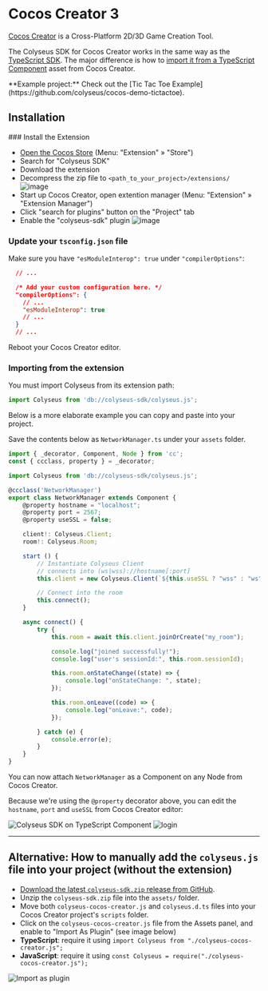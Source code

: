 
# Cocos Creator 3

[Cocos Creator](https://cocos.com/creator) is a Cross-Platform 2D/3D Game Creation Tool.

The Colyseus SDK for Cocos Creator works in the same way as the [TypeScript SDK](/getting-started/javascript/). The major difference is how to [import it from a TypeScript Component](#importing-from-the-extension) asset from Cocos Creator.

<Callout type="info">
    **Example project:** Check out the [Tic Tac Toe Example](https://github.com/colyseus/cocos-demo-tictactoe).
</Callout>

## Installation

<Steps>
### Install the Extension

- [Open the Cocos Store](https://store.cocos.com/app/en/detail/5086) (Menu: "Extension" &raquo; "Store")
- Search for "Colyseus SDK"
- Download the extension
- Decompress the zip file to `<path_to_your_project>/extensions/`
![image](https://user-images.githubusercontent.com/42052366/130320623-9b1e556b-4fe1-44a6-b0d7-1e44cc231555.png)
- Start up Cocos Creator, open extention manager (Menu: "Extension" &raquo; "Extension Manager")
- Click "search for plugins" button on the "Project" tab
- Enable the "colyseus-sdk" plugin
![image](https://user-images.githubusercontent.com/42052366/130320703-74e6ea85-e217-462a-ac77-01e933475257.png)


### Update your `tsconfig.json` file

Make sure you have `"esModuleInterop": true` under `"compilerOptions"`:

```json
  // ...

  /* Add your custom configuration here. */
  "compilerOptions": {
    // ...
    "esModuleInterop": true
    // ...
  }
  // ...
```

Reboot your Cocos Creator editor.

### Importing from the extension

You must import Colyseus from its extension path:

```typescript
import Colyseus from 'db://colyseus-sdk/colyseus.js';
```

Below is a more elaborate example you can copy and paste into your project.

Save the contents below as `NetworkManager.ts` under your `assets` folder.

```typescript
import { _decorator, Component, Node } from 'cc';
const { ccclass, property } = _decorator;

import Colyseus from 'db://colyseus-sdk/colyseus.js';

@ccclass('NetworkManager')
export class NetworkManager extends Component {
    @property hostname = "localhost";
    @property port = 2567;
    @property useSSL = false;

    client!: Colyseus.Client;
    room!: Colyseus.Room;

    start () {
        // Instantiate Colyseus Client
        // connects into (ws|wss)://hostname[:port]
        this.client = new Colyseus.Client(`${this.useSSL ? "wss" : "ws"}://${this.hostname}${([443, 80].includes(this.port) || this.useSSL) ? "" : `:${this.port}`}`);

        // Connect into the room
        this.connect();
    }

    async connect() {
        try {
            this.room = await this.client.joinOrCreate("my_room");

            console.log("joined successfully!");
            console.log("user's sessionId:", this.room.sessionId);

            this.room.onStateChange((state) => {
                console.log("onStateChange: ", state);
            });

            this.room.onLeave((code) => {
                console.log("onLeave:", code);
            });

        } catch (e) {
            console.error(e);
        }
    }
}
```

You can now attach `NetworkManager` as a Component on any Node from Cocos Creator.

Because we're using the `@property` decorator above, you can edit the `hostname`, `port` and `useSSL` from Cocos Creator editor:

![Colyseus SDK on TypeScript Component](/cocos/cocos-creator-component.png)
![login](/cocos/logged_in.jpg)
</Steps>

---

## Alternative: How to manually add the `colyseus.js` file into your project (without the extension)

- [Download the latest `colyseus-sdk.zip` release from GitHub](https://github.com/colyseus/colyseus.js/releases).
- Unzip the `colyseus-sdk.zip` file into the `assets/` folder.
- Move both `colyseus-cocos-creator.js` and `colyseus.d.ts` files into your Cocos Creator project's `scripts` folder.
- Click on the `colyseus-cocos-creator.js` file from the Assets panel, and enable to "Import As Plugin" (see image below)
- **TypeScript**: require it using `import Colyseus from "./colyseus-cocos-creator.js";`
- **JavaScript**: require it using `const Colyseus = require("./colyseus-cocos-creator.js");`

![Import as plugin](/cocos/cocos-creator-import-as-plugin.png)
